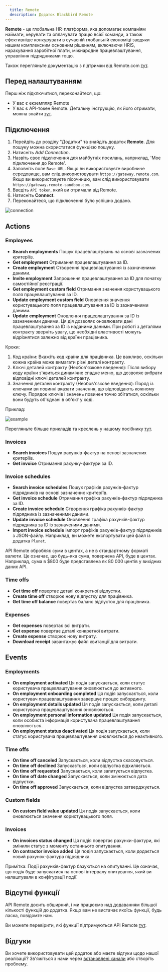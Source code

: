 ```yaml
---
  title: Remote
  description: Додаток Blackbird Remote
---
```


<LinkCard title="View on Github" target="_blank" href="https://github.com/bb-io/Remote" icon="github" />

**Remote** - це глобальна HR-платформа, яка допомагає компаніям наймати, керувати та оплачувати працю всієї команди, а також ефективніше конкурувати в сучасній глобальній економіці завдяки нашим комплексним основним рішенням, включаючи HRIS, нарахування заробітної плати, міжнародне працевлаштування, управління підрядниками тощо.

Також перегляньте документацію з підтримки від Remote.com [тут](https://support.remote.com/hc/en-us/articles/30035877720973-Blackbird-Remote-Connector).

## Перед налаштуванням

Перш ніж підключитися, переконайтеся, що:

- У вас є екземпляр Remote
- У вас є API-токен Remote. Детальну інструкцію, як його отримати, можна знайти [тут](https://remote.com/resources/api/auth-and-authorization).

## Підключення

1. Перейдіть до розділу "Додатки" та знайдіть додаток **Remote**. Для пошуку можна скористатися функцією пошуку.
2. Натисніть _Add Connection_.
3. Назвіть своє підключення для майбутніх посилань, наприклад, 'Моє підключення до Remote'.
4. Заповніть поле `Base URL`. Якщо ви використовуєте виробниче середовище, вам слід використовувати `https://gateway.remote.com`. Якщо ви використовуєте пісочницю, вам слід використовувати `https://gateway.remote-sandbox.com`.
5. Введіть `API token`, який ви отримали від Remote.
6. Натисніть **Connect**.
7. Переконайтеся, що підключення було успішно додано.

![connection](https://raw.githubusercontent.com/bb-io/Remote/main/./image/README/connecting.png)

## Actions

### Employees

- **Search employments** Пошук працевлаштувань на основі зазначених критеріїв.
- **Get employment** Отримання працевлаштування за ID.
- **Create employment** Створення працевлаштування із зазначеними даними.
- **Invite employment** Запрошення працевлаштування за ID для початку самостійної реєстрації.
- **Get employment custom field** Отримання значення користувацького поля працевлаштування за ID.
- **Update employment custom field** Оновлення значення користувацького поля працевлаштування за ID із зазначеними даними.
- **Update employment** Оновлення працевлаштування за ID із зазначеними даними. Ця дія дозволяє оновлювати дані працевлаштування за ID із наданими даними. При роботі з деталями контракту зверніть увагу, що необхідні властивості можуть відрізнятися залежно від країни працівника.

Кроки:

1. Код країни: Вкажіть код країни для працівника. Це важливо, оскільки кожна країна може вимагати різні деталі контракту.
2. Ключі деталей контракту (Необов'язкове введення): Після вибору коду країни з'явиться динамічне спадне меню, що дозволяє вибрати відповідні ключі деталей контракту.
3. Значення деталей контракту (Необов'язкове введення): Поряд із ключами ви повинні вказати значення, що відповідають кожному ключу. Порядок ключів і значень повинен точно збігатися, оскільки вони будуть об'єднані в об'єкт у коді.

Приклад:

![example](https://raw.githubusercontent.com/bb-io/Remote/main/./image/README/UpdateEmploymentExample.png)

Перегляньте більше прикладів та креслень у нашому посібнику [тут](https://docs.blackbird.io/eggs/remote/).

### Invoices

- **Search invoices** Пошук рахунків-фактур на основі зазначених критеріїв.
- **Get invoice** Отримання рахунку-фактури за ID.

### Invoice schedules

- **Search invoice schedules** Пошук графіків рахунків-фактур підрядників на основі зазначених критеріїв.
- **Get invoice schedule** Отримання графіка рахунків-фактур підрядника за ID.
- **Create invoice schedule** Створення графіка рахунків-фактур підрядника із зазначеними даними.
- **Update invoice schedule** Оновлення графіка рахунків-фактур підрядника за ID із зазначеними даними.
- **Import invoice schedule** Імпорт графіків рахунків-фактур підрядників з JSON-файлу. Наприклад, ви можете експортувати цей файл із додатка `Plunet`.

API Remote обробляє суми в центах, а не в стандартному форматі валюти. Це означає, що будь-яка сума, повернена API, буде в центах. Наприклад, сума в $800 буде представлена як 80 000 центів у вихідних даних API.

### Time offs

- **Get time off** повертає деталі конкретної відпустки.
- **Create time off** створює нову відпустку для працівника.
- **Get time off balance** повертає баланс відпусток для працівника.

### Expenses

- **Get expenses** повертає всі витрати.
- **Get expense** повертає деталі конкретної витрати.
- **Create expense** створює нову витрату.
- **Download receipt** завантажує файл квитанції для витрати.

## Events

### Employments

- **On employment activated** Ця подія запускається, коли статус користувача працевлаштування оновлюється до активного.
- **On employment onboarding completed** Ця подія запускається, коли користувач працевлаштування завершує процес онбордингу.
- **On employment details updated** Ця подія запускається, коли деталі користувача працевлаштування оновлюються.
- **On employment personal information updated** Ця подія запускається, коли особиста інформація користувача працевлаштування оновлюється.
- **On employment status deactivated** Ця подія запускається, коли статус користувача працевлаштування оновлюється до неактивного.

### Time offs

- **On time off canceled** Запускається, коли відпустка скасовується.
- **On time off declined** Запускається, коли відпустка відхиляється.
- **On time off requested** Запускається, коли запитується відпустка.
- **On time off date changed** Запускається, коли змінюється дата відпустки.
- **On time off approved** Запускається, коли відпустка затверджується.

### Custom fields

- **On custom field value updated** Ця подія запускається, коли оновлюється значення користувацького поля.

### Invoices

- **On invoices status changed** Ця подія повертає рахунки-фактури, які змінили статус з моменту останнього опитування. 
- **On contractor invoice added** Ця подія запускається, коли додається новий рахунок-фактура підрядника.

Примітка: Події рахунків-фактур базуються на опитуванні. Це означає, що подія буде запускатися на основі інтервалу опитування, який ви налаштували в конфігурації події.

## Відсутні функції

API Remote досить обширний, і ми працюємо над додаванням більшої кількості функцій до додатка. Якщо вам не вистачає якоїсь функції, будь ласка, повідомте нам.

Ви можете перевірити, які функції підтримуються API Remote [тут](https://remote.com/resources/api/reference#section/Authentication).

## Відгуки

Ви хочете використовувати цей додаток або маєте відгуки щодо нашої реалізації? Зв'яжіться з нами через [встановлені канали](https://www.blackbird.io/) або створіть проблему.